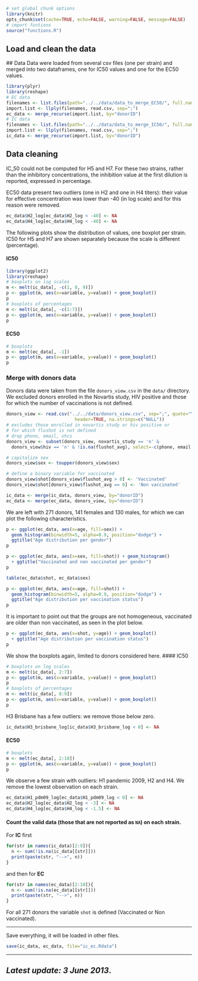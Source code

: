 ```r
# set global chunk options
library(knitr)
opts_chunk$set(cache=TRUE, echo=FALSE, warning=FALSE, message=FALSE)
# import funtions
source("functions.R")
```

Load and clean the data
-----------------------

<a id="data"></a>
## Data
Data were loaded from several csv files (one per strain) and merged into two
dataframes, one for IC50 values and one for the EC50 values.
```r
library(plyr)
library(reshape)
# EC data
filenames <- list.files(path="../../data/data_to_merge_EC50/", full.names=TRUE)
import.list <- llply(filenames, read.csv, sep=";")
ec_data <- merge_recurse(import.list, by="donorID")
# IC data
filenames <- list.files(path="../../data/data_to_merge_IC50/", full.names=TRUE)
import.list <- llply(filenames, read.csv, sep=";")
ic_data <- merge_recurse(import.list, by="donorID")
```

## Data cleaning
IC_50 could not be computed for H5 and H7. For these two strains, rather than
the inhibitory concentrations, the inhibition value at the first dilution is
reported, expressed in percentage.

EC50 data present two outliers (one in H2 and one in H4 titers): their value
for effective concentration was lower than -40 (in log scale) and for this
reason were removed.
```r
ec_data$H2_log[ec_data$H2_log < -40] <- NA
ec_data$H4_log[ec_data$H4_log < -40] <- NA
```

The following plots show the distribution of values, one boxplot per strain.
IC50 for H5 and H7 are shown separately because the scale is different
(percentage).

#### IC50
```r
library(ggplot2)
library(reshape)
# boxplots on log scales
m <- melt(ic_data[, -c(1, 8, 9)])
p <- ggplot(m, aes(x=variable, y=value)) + geom_boxplot()
p
# boxplots of percentages
m <- melt(ic_data[, -c(1:7)])
p <- ggplot(m, aes(x=variable, y=value)) + geom_boxplot()
p
```
#### EC50
```r
# boxplots
m <- melt(ec_data[, -1])
p <- ggplot(m, aes(x=variable, y=value)) + geom_boxplot()
p
```

### Merge with donors data
Donors data were taken from the file `donors_view.csv` in the `data/` directory.
We excluded donors enrolled in the Novartis study, HIV positive and those for
which the number of vaccinations is not defined.

```r
donors_view <- read.csv("../../data/donors_view.csv", sep=";", quote="\"",
                          header=TRUE, na.strings=c("NULL"))
# excludes those enrolled in novartis study or hiv positive or
# for which flushot is not defined
# drop phone, email, shcs
donors_view <- subset(donors_view, novartis_study == 'n' &
  donors_view$hiv == 'n' & !is.na(flushot_avg), select=-c(phone, email, shcs))

# capitalize sex
donors_view$sex <- toupper(donors_view$sex)

# define a binary variable for vaccinated
donors_view$shot[donors_view$flushot_avg > 0] <- 'Vaccinated'
donors_view$shot[donors_view$flushot_avg == 0] <- 'Non vaccinated'

ic_data <- merge(ic_data, donors_view, by="donorID")
ec_data <- merge(ec_data, donors_view, by="donorID")
```
We are left with 271 donors, 141 females and 130 males, for which we can plot
the following characteristics.
```r
p <- ggplot(ec_data, aes(x=age, fill=sex)) +
  geom_histogram(binwidth=5, alpha=0.9, position="dodge") +
  ggtitle("Age distribution per gender")
p
```

```r
p <- ggplot(ec_data, aes(x=sex, fill=shot)) + geom_histogram()
  + ggtitle("Vaccinated and non vaccinated per gender")
p

table(ec_data$shot, ec_data$sex)

p <- ggplot(ec_data, aes(x=age, fill=shot)) +
  geom_histogram(binwidth=5, alpha=0.9, position="dodge") +
  ggtitle("Age distribution per vaccination status")
p

```

It is important to point out that the groups are not homogeneous, vaccinated
are older than non vaccinated, as seen in the plot below.

```r
p <- ggplot(ec_data, aes(x=shot, y=age)) + geom_boxplot()
  + ggtitle("Age distribution per vaccination status")
p
```


We show the boxplots again, limited to donors considered here.
#### IC50
```r
# boxplots on log scales
m <- melt(ic_data[, 2:7])
p <- ggplot(m, aes(x=variable, y=value)) + geom_boxplot()
p
# boxplots of percentages
m <- melt(ic_data[, 8:9])
p <- ggplot(m, aes(x=variable, y=value)) + geom_boxplot()
p
```

H3 Brisbane has a few outliers: we remove those below zero.
```r
ic_data$H3_brisbane_log[ic_data$H3_brisbane_log < 0] <- NA
```

#### EC50
```r
# boxplots
m <- melt(ec_data[, 2:10])
p <- ggplot(m, aes(x=variable, y=value)) + geom_boxplot()
p
```

We observe a few strain with outliers: H1 pandemic 2009, H2 and H4. We remove
the lowest observation on each strain.

```r
ec_data$H1_pdm09_log[ec_data$H1_pdm09_log < 0] <- NA
ec_data$H2_log[ec_data$H2_log < -3] <- NA
ec_data$H4_log[ec_data$H4_log < -1.5] <- NA
```


#### Count the valid data (those that are not reported as `NA`) on each strain.
For **IC** first
```r
for(str in names(ic_data)[2:9]){
  n <- sum(!is.na(ic_data[[str]]))
  print(paste(str, "-->", n))
}
```

and then for **EC**
```r
for(str in names(ec_data)[2:10]){
  n <- sum(!is.na(ec_data[[str]]))
  print(paste(str, "-->", n))
}
```
For all 271 donors the variable `shot` is defined (Vaccinated or Non
vaccinated).

----

Save everything, it will be loaded in other files.
```r
save(ic_data, ec_data, file="ic_ec.Rdata")
```
----

## _Latest update: 3 June 2013_.
